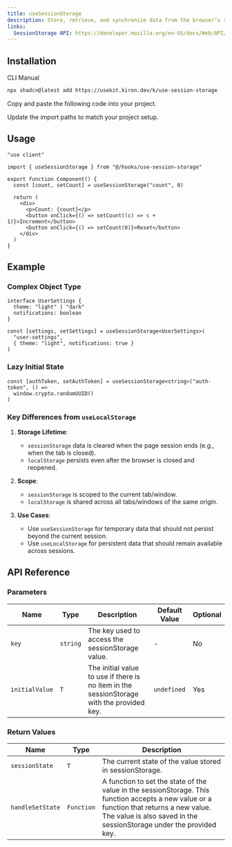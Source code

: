 ```yaml
---
title: useSessionStorage
description: Store, retrieve, and synchronize data from the browser’s sessionStorage API with useSessionStorage.
links:
  SessionStorage API: https://developer.mozilla.org/en-US/docs/Web/API/Window/sessionStorage
---
```


<ComponentPreview name="use-session-storage-demo" />

## Installation

<CodeTabs>

<TabsList>
  <TabsTrigger value="cli">CLI</TabsTrigger>
  <TabsTrigger value="manual">Manual</TabsTrigger>
</TabsList>

<TabsContent value="cli">

```bash
npx shadcn@latest add https://usekit.kiron.dev/k/use-session-storage
```

</TabsContent>

<TabsContent value="manual">

<Steps>

<Step>Copy and paste the following code into your project.</Step>

<ComponentSource name="use-session-storage" />

<Step>Update the import paths to match your project setup.</Step>

</Steps>

</TabsContent>

</CodeTabs>

## Usage

```tsx {3, 6}
"use client"

import { useSessionStorage } from "@/hooks/use-session-storage"

export function Component() {
  const [count, setCount] = useSessionStorage("count", 0)

  return (
    <div>
      <p>Count: {count}</p>
      <button onClick={() => setCount((c) => c + 1)}>Increment</button>
      <button onClick={() => setCount(0)}>Reset</button>
    </div>
  )
}
```

## Example

### Complex Object Type

```tsx
interface UserSettings {
  theme: "light" | "dark"
  notifications: boolean
}

const [settings, setSettings] = useSessionStorage<UserSettings>(
  "user-settings",
  { theme: "light", notifications: true }
)
```

### Lazy Initial State

```tsx
const [authToken, setAuthToken] = useSessionStorage<string>("auth-token", () =>
  window.crypto.randomUUID()
)
```

### Key Differences from `useLocalStorage`

1. **Storage Lifetime**:

   - `sessionStorage` data is cleared when the page session ends (e.g., when the tab is closed).
   - `localStorage` persists even after the browser is closed and reopened.

2. **Scope**:

   - `sessionStorage` is scoped to the current tab/window.
   - `localStorage` is shared across all tabs/windows of the same origin.

3. **Use Cases**:
   - Use `useSessionStorage` for temporary data that should not persist beyond the current session.
   - Use `useLocalStorage` for persistent data that should remain available across sessions.

## API Reference

### Parameters

| Name           | Type     | Description                                                                               | Default Value | Optional |
| -------------- | -------- | ----------------------------------------------------------------------------------------- | ------------- | -------- |
| `key`          | `string` | The key used to access the sessionStorage value.                                          | -             | No       |
| `initialValue` | `T`      | The initial value to use if there is no item in the sessionStorage with the provided key. | `undefined`   | Yes      |

### Return Values

| Name             | Type       | Description                                                                                                                                                                                                     |
| ---------------- | ---------- | --------------------------------------------------------------------------------------------------------------------------------------------------------------------------------------------------------------- |
| `sessionState`   | `T`        | The current state of the value stored in sessionStorage.                                                                                                                                                        |
| `handleSetState` | `Function` | A function to set the state of the value in the sessionStorage. This function accepts a new value or a function that returns a new value. The value is also saved in the sessionStorage under the provided key. |

